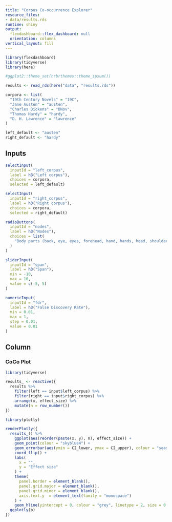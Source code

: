 ```yaml
---
title: "Corpus Co-occurrence Explorer"
resource_files:
- data/results.rds
runtime: shiny
output:
  flexdashboard::flex_dashboard: null
  orientation: columns
vertical_layout: fill
---
```

  
```r
library(flexdashboard)
library(tidyverse)
library(here)

#ggplot2::theme_set(hrbrthemes::theme_ipsum())

results <- read_rds(here("data", "results.rds"))

corpora <- list(
  "19th Century Novels" = "19C",
  "Jane Austen" = "austen",
  "Charles Dickens" = "DNov",
  "Thomas Hardy" = "hardy",
  "D. H. Lawrence" = "lawrence"
)

left_default <- "austen"
right_default <- "hardy"
```

Inputs {.sidebar}
-----------------------------------------------------------------------
  
```r
selectInput(
  inputId = "left_corpus",
  label = h3("Left corpus"), 
  choices = corpora, 
  selected = left_default)
```

```r
selectInput(
  inputId = "right_corpus",
  label = h3("Right corpus"), 
  choices = corpora, 
  selected = right_default)
```

```r
radioButtons(
  inputId = "nodes",
  label = h3("Nodes"),
  choices = list(
    "Body parts (back, eye, eyes, forehead, hand, hands, head, shoulder)" = c('back', 'eye', 'eyes', 'forehead', 'hand', 'hands', 'head', 'shoulder')
  )
)
```

```r
sliderInput(
  inputId = "span",
  label = h3("Span"),
  min = -10, 
  max = 10,
  value = c(-5, 5)
)
```

```r
numericInput(
  inputId = "fdr",
  label = h3("False Discovery Rate"),
  min = 0.01,
  max = 1,
  step = 0.01,
  value = 0.01
)
```

Column {data-width=650}
-----------------------------------------------------------------------
  
### CoCo Plot
  
```r
library(tidyverse)

results_ <- reactive({
  results %>%
    filter(left == input$left_corpus) %>%
    filter(right == input$right_corpus) %>%
    arrange(x, effect_size) %>%
    mutate(n = row_number())
})
```

```r
library(plotly)

renderPlotly({
  results_() %>%
    ggplot(aes(reorder(paste(x, y), n), effect_size)) +
    geom_point(colour = "skyblue4") +
    geom_errorbar(aes(ymin = CI_lower, ymax = CI_upper), colour = "seashell4") +
    coord_flip() +
    labs(
      x = "",
      y = "Effect size"
    ) +
    theme(
      panel.border = element_blank(),
      panel.grid.major = element_blank(),
      panel.grid.minor = element_blank(),
      axis.text.y  = element_text(family = "monospace")
    ) +
    geom_hline(yintercept = 0, colour = "grey", linetype = 2, size = 0.5) -> p
  ggplotly(p)
})
```

